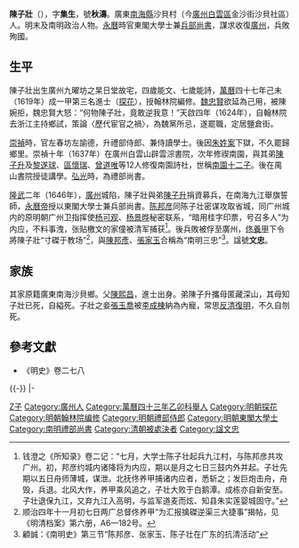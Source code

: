 {{Otheruses|other=名为陈文忠的其他人物|陈文忠}}
{{明清人物信息框
| 姓名 = 陳子壯
| 原名 =
| 圖片名稱= 陳子壯.jpg
| 圖片大小 = 190px
| 圖片說明 = 清光緒三十一年（1905年）上海<br>《国粹学报》載陳子壯像
| 最高職務 = 東閣大學士兼兵部尚書
| 國家 = 大明
| 爵位 =
| 籍貫 = [[廣東|廣東]][[南海縣|南海縣]]
| 族裔 = 漢族
| 旗籍 = 
| 字號 = 字集生，號秋濤
| 諡號 = 文忠
| 出生日期 = 明萬曆二十四年（1596年）
| 出生地點 = [[廣東|廣東]][[南海縣|南海縣]]
| 逝世日期 = 永曆元年（清順治四年、1647年）
| 逝世地點 = [[廣東|廣東]][[廣州|廣州]]
| 墓葬 =
| 配偶 =
| 親屬 = 
| 出身 = 
*萬曆四十七年（1619年）己未科進士及第
| 經歷 = 
| 著作 =
}}

'''陳子壯'''（{{bd|1596年||1647年|catIdx=C陳}}），字'''集生'''，號'''秋濤'''。廣東[[南海縣|南海縣]]沙貝村（今[[廣州|廣州]][[白雲區|白雲區]]金沙街沙貝社區）人。明末及南明政治人物。[[永曆_(南明)|永曆]]時官東閣大學士兼[[兵部尚書|兵部尚書]]，謀求收復[[廣州|廣州]]，兵敗殉國。

==生平==
陳子壯出生廣州九曜坊之杲日堂故宅，四歲能文、七歲能詩，[[萬曆|萬曆]]四十七年己未（1619年）成一甲第三名進士（[[探花|探花]]），授翰林院編修。[[魏忠賢|魏忠賢]]欲延為己用，被陳婉拒，魏忠賢大怒：“何物陳子壯，竟敢逆我意！”天啟四年（1624年），自翰林院去浙江主持鄉試，策論〈歷代宦官之禍〉，為魏黨所忌，遂罷職，定居鹽倉街。

[[崇禎|崇禎]]時，官左春坊左諭德，升禮部侍郎、兼侍讀學士。後因[[朱姓案|朱姓案]]下獄，不久罷歸鄉里。崇禎十年（1637年）在廣州白雲山辟雲淙書院，次年修禊南園，與其弟[[陳子升|陳子升]]及[[黎遂球|黎遂球]]、[[區懷瑞|區懷瑞]]、[[曾道唯|曾道唯]]等12人修復南園詩社，世稱[[南園十二子|南園十二子]]。後在禺山書院授徒講學。[[弘光|弘光]]時，為禮部尚書。

[[隆武|隆武]]二年（1646年），[[廣州|廣州]]城陷，陳子壯與弟[[陳子升|陳子升]]捐資募兵，在南海九江舉旗誓師，[[永曆帝|永曆帝]]授以東閣大學士兼兵部尚書。[[陈邦彦|陈邦彦]]同陈子壮密谋攻取省城，同广州城内的原明朝广州卫指挥使[[杨可观|杨可观]]、[[杨景晔|杨景晔]]秘密联系，“暗用桂字印票，号召多人”为内应，不料事洩，张贴檄文的家僮被清军捕获<ref>钱澄之《所知录》卷二记：“七月，大学士陈子壮起兵九江村，与陈邦彦共攻广州。初，邦彦约城内诸降将为内应，期以是月之七日三鼓内外并起。子壮先期以五日舟师薄城，谋泄。北抚佟养甲捕诸内应者，悉斩之；发巨炮击舟，舟毁，兵退。北风大作，养甲乘风追之，子壮大败于白鹅潭。成栋亦自新安至。子壮退保九江，又弃九江入高明，与监军道麦而炫、知县朱实莲婴城固守。”</ref>。後兵敗被俘至廣州，[[佟養甲|佟養甲]]下令將陳子壯“寸磔于教场”<ref>顺治四年十一月初七日两广总督佟养甲“为汇报擒磔逆渠三大捷事”揭帖，见《明清档案》第六册，A6—182号。</ref>，與[[陳邦彥_(明朝)|陳邦彥]]、[[張家玉|張家玉]]合稱為“南明三忠”<ref>顧誠：《南明史》第三节“陈邦彦、张家玉、陈子壮在广东的抗清活动”</ref>。諡號'''文忠'''。

==家族==
其家原籍廣東南海沙貝鄉。父[[陳熙昌|陳熙昌]]，進士出身。弟陳子升攜母匿藏深山，其母知子壯已死，自縊死。子壯之妾[[張玉喬|張玉喬]]被[[李成棟|李成棟]]納為內寵，常思[[反清復明|反清復明]]，不久自刎死。

==參考文獻==
{{reflist|2}}
* 《明史》卷二七八

{{-}}
{{start box}}
{{s-off}}
{{s-before|rows=2|[[顧錫疇|顧錫疇]]}}
{{s-title|rows=2|[[南明|南明]]（[[南京六部|南京]]）[[禮部尚書|禮部尚書]]|1645年}}
{{s-after|[[黃錦|黃錦]]}}
|-
{{s-after|顧錫疇|南京禮部尚書}}
{{end box}}

{{並稱|嶺南三忠|[[陳邦彥_(明朝)|陳邦彥]] - [[陳子壯|陳子壯]] - [[張家玉|張家玉]]}}
{{萬曆四十七年己未科殿試金榜}}

{{Authority control}}

{{DEFAULTSORT:Chen陳}}
[[Category:陳姓|Z子]]
[[Category:廣州人|Category:廣州人]]
[[Category:萬曆四十三年乙卯科舉人|Category:萬曆四十三年乙卯科舉人]]
[[Category:明朝探花|Category:明朝探花]]
[[Category:明朝翰林院编修|Category:明朝翰林院编修]]
[[Category:明朝禮部侍郎|Category:明朝禮部侍郎]]
[[Category:明朝東閣大學士|Category:明朝東閣大學士]]
[[Category:南明禮部尚書|Category:南明禮部尚書]]
[[Category:清朝被處決者|Category:清朝被處決者]]
[[Category:諡文忠|Category:諡文忠]]